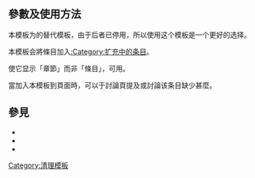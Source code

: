 <includeonly><!-- 在這裡加入模板的保護標識 --></includeonly><noinclude>{{Documentation subpage}}</noinclude>
<!-- 在本行下編輯模板說明 -->

{{merge to|Template:Missing information|date=2019-12-03}}

== 參數及使用方法 ==
本模板为{{tl|Expand}}的替代模板，由于后者已停用，所以使用这个模板是一个更好的选择。

本模板会將條目加入[[:Category:扩充中的条目]]。

使它显示「章節」而非「條目」，可用{{tlx|Incomplete|章節}}。

當加入本模板到頁面時，可以于討論頁提及或討論该条目缺少甚麼。

== 參見 ==
*{{tl|Expand list}}
*{{tl|Under construction}}
*{{tl|Expand}}
<includeonly>
[[Category:清理模板]]
</includeonly>